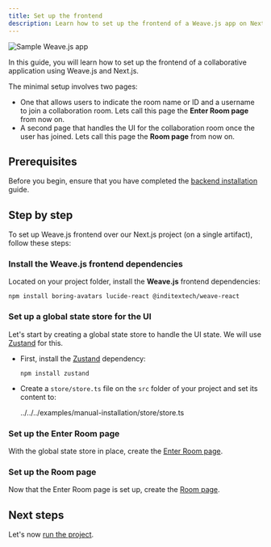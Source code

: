 ```yaml
---
title: Set up the frontend
description: Learn how to set up the frontend of a Weave.js app on Next.js
---
```


![Sample Weave.js app](/images/sample-app-manual.gif)

In this guide, you will learn how to set up the frontend of a collaborative application using Weave.js and Next.js.

The minimal setup involves two pages:

- One that allows users to indicate the room name or ID and a username to join a collaboration room.
  Lets call this page the **Enter Room page** from now on.
- A second page that handles the UI for the collaboration room once the user has joined.
  Lets call this page the **Room page** from now on.

## Prerequisites

Before you begin, ensure that you have completed the [backend installation](/docs/main/manual-installation/backend) guide.

## Step by step

To set up Weave.js frontend over our Next.js project (on a single artifact), follow these steps:

<div className="fd-steps">

<div className="[&_h3]:fd-step">
 
### Install the Weave.js frontend dependencies

Located on your project folder, install the **Weave.js** frontend dependencies:

```shell
npm install boring-avatars lucide-react @inditextech/weave-react
```

</div>

<div className="[&_h3]:fd-step">
 
### Set up a global state store for the UI

Let's start by creating a global state store to handle the UI state. We will use
[Zustand](https://zustand.docs.pmnd.rs/getting-started/introduction) for this.


- First, install the [Zustand](https://zustand.docs.pmnd.rs/getting-started/introduction) dependency:

  ```shell
  npm install zustand
  ```

- Create a `store/store.ts` file on the `src` folder of your project and set its content to:

  <include lang="ts" meta='title="store/store.ts"'>
    ../../../examples/manual-installation/store/store.ts
  </include>

</div>

<div className="[&_h3]:fd-step">
 
### Set up the Enter Room page

With the global state store in place, create the [Enter Room page](/docs/main/manual-installation/frontend/enter-room-page).

</div>

<div className="[&_h3]:fd-step">
 
### Set up the Room page

Now that the Enter Room page is set up, create the [Room page](/docs/main/manual-installation/frontend/room-page).

</div>

</div>

## Next steps

Let's now [run the project](/docs/main/manual-installation#run-the-project).
